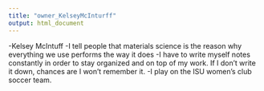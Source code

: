 ```yaml
---
title: "owner_KelseyMcInturff"
output: html_document
---
```



  -Kelsey McIntuff
  -I tell people that materials science is the reason why everything we use performs the way it does
  -I have to write myself notes constantly in order to stay organized and on top of my work. If I don't write it down, chances are I won't remember it.
  -I play on the ISU women's club soccer team.
  
  
